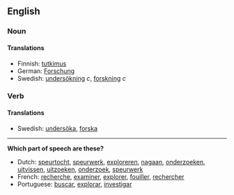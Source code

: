 ==English==
===Noun===
====Translations====
*Finnish: [[tutkimus]]
*German: [[Forschung]]
*Swedish: [[undersökning]] ''c'', [[forskning]] ''c''

===Verb===
====Translations====
*Swedish: [[undersöka]], [[forska]]



-----
'''Which part of speech are these?'''
*Dutch: [[speurtocht]], [[speurwerk]], [[exploreren]], [[nagaan]], [[onderzoeken]], [[uitvissen]], [[uitzoeken]], [[onderzoek]], [[speurwerk]]
*French: [[recherche]], [[examiner]], [[explorer]], [[fouiller]], [[rechercher]]
*Portuguese: [[buscar]], [[explorar]], [[investigar]]


{{cleanup}}